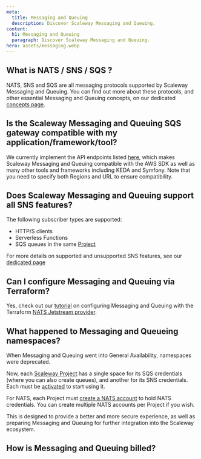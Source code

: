 ```yaml
---
meta:
  title: Messaging and Queuing
  description: Discover Scaleway Messaging and Queuing.
content:
  h1: Messaging and Queuing
  paragraph: Discover Scaleway Messaging and Queuing.
hero: assets/messaging.webp
---
```


## What is NATS / SNS / SQS ?

NATS, SNS and SQS are all messaging protocols supported by Scaleway Messaging and Queuing. You can find out more about these protocols, and other essential Messaging and Queuing concepts, on our dedicated [concepts page](/serverless/messaging/concepts/).

## Is the Scaleway Messaging and Queuing SQS gateway compatible with my application/framework/tool?

We currently implement the API endpoints listed [here](/serverless/messaging/reference-content/sqs-support/), which makes Scaleway Messaging and Queuing compatible with the AWS SDK as well as many other tools and frameworks including KEDA and Symfony. Note that you need to specify both Regions and URL to ensure compatibility.

## Does Scaleway Messaging and Queuing support all SNS features?

The following subscriber types are supported:
- HTTP/S clients
- Serverless Functions
- SQS queues in the same [Project](/console/my-project/concepts/#project)

For more details on supported and unsupported SNS features, see our [dedicated page](/serverless/messaging/reference-content/sns-support/)

## Can I configure Messaging and Queuing via Terraform?

Yes, check out our [tutorial](https://registry.terraform.io/providers/scaleway/scaleway/latest/docs/guides/mnq_with_nats_terraform_provider) on configuring Messaging and Queuing with the Terraform [NATS Jetstream provider](https://registry.terraform.io/providers/nats-io/jetstream/latest/docs).

## What happened to Messaging and Queueing namespaces?

When Messaging and Queuing went into General Availability, namespaces were deprecated. 

Now, each [Scaleway Project](/console/my-project/concepts/#project) has a single space for its SQS credentials (where you can also create queues), and another for its SNS credentials. Each must be [activated](/serverless/messaging/how-to/get-started/#how-to-activate-sqs-or-sns) to start using it. 

For NATS, each Project must [create a NATS account](/serverless/messaging/how-to/#how-to-create-a-nats-account) to hold NATS credentials. You can create multiple NATS accounts per Project if you wish.

This is designed to provide a better and more secure experience, as well as preparing Messaging and Queuing for further integration into the Scaleway ecosystem.

## How is Messaging and Queuing billed?

